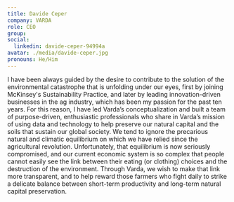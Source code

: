```yaml
---
title: Davide Ceper
company: VARDA
role: CEO
group:
social:
  linkedin: davide-ceper-94994a
avatar: ./media/davide-ceper.jpg
pronouns: He/Him
---
```

I have been always guided by the desire to contribute to the solution of the environmental catastrophe that is unfolding under our eyes, first by joining McKinsey's Sustainability Practice, and later by leading innovation-driven businesses in the ag industry, which has been my passion for the past ten years.   For this reason, I have led Varda’s conceptualization and built a team of purpose-driven, enthusiastic professionals who share in Varda’s mission of using data and technology to help preserve our natural capital and the soils that sustain our global society. We tend to ignore the precarious natural and climatic equilibrium on which we have relied since the agricultural revolution. Unfortunately, that equilibrium is now seriously compromised, and our current economic system is so complex that people cannot easily see the link between their eating (or clothing) choices and the destruction of the environment. Through Varda, we wish to make that link more transparent, and to help reward those farmers who fight daily to strike a delicate balance between short-term productivity and long-term natural capital preservation.  